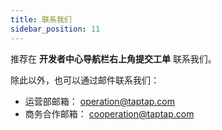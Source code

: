 ```yaml
---
title: 联系我们
sidebar_position: 11
---
```


推荐在 **开发者中心导航栏右上角提交工单** 联系我们。

除此以外，也可以通过邮件联系我们：

- 运营部邮箱： <operation@taptap.com>
- 商务合作邮箱： <cooperation@taptap.com>

